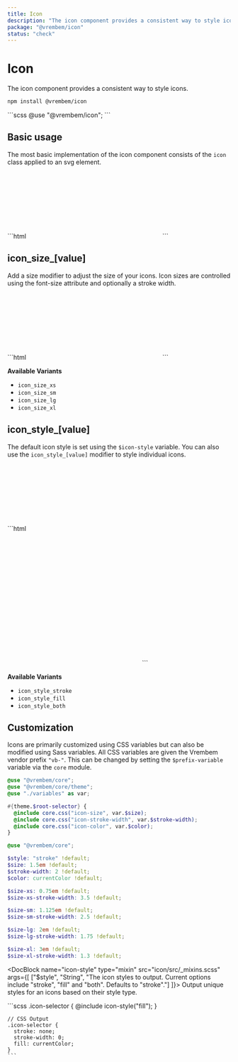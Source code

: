```yaml
---
title: Icon
description: "The icon component provides a consistent way to style icons."
package: "@vrembem/icon"
status: "check"
---
```



# Icon

The icon component provides a consistent way to style icons.

```sh
npm install @vrembem/icon
```

<CodeExample lang="scss">
  ```scss
  @use "@vrembem/icon";
  ```
</CodeExample>

## Basic usage

The most basic implementation of the icon component consists of the `icon` class applied to an svg element.

<CodeExample>
  <div slot="output" class="level level_gap_xl">
    <Icon name="anchor" />
    <Icon name="arrow-left" />
    <Icon name="arrow-right" />
    <Icon name="arrow-up" />
    <Icon name="arrow-down" />
    <Icon name="clipboard" />
    <Icon name="clock" />
    <Icon name="download-cloud" />
  </div>
  ```html
  <svg class="icon" role="img">...</svg>
  ```
</CodeExample>

## icon_size_[value]

Add a size modifier to adjust the size of your icons. Icon sizes are controlled using the font-size attribute and optionally a stroke width.

<CodeExample>
  <div slot="output" class="level level_gap_xl">
    <Icon name="anchor" classes="icon_size_xs" />
    <Icon name="anchor" classes="icon_size_sm" />
    <Icon name="anchor" />
    <Icon name="anchor" classes="icon_size_lg" />
    <Icon name="anchor" classes="icon_size_xl" />
  </div>
  ```html
  <svg class="icon icon_size_sm" role="img">...</svg>
  ```
</CodeExample>

**Available Variants**

- `icon_size_xs`
- `icon_size_sm`
- `icon_size_lg`
- `icon_size_xl`

## icon_style_[value]

The default icon style is set using the `$icon-style` variable. You can also use the `icon_style_[value]` modifier to style individual icons.

<CodeExample>
  <div slot="output" class="level level_gap_xl">
    <Icon name="heart" classes="icon_style_stroke" />
    <Icon name="heart" classes="icon_style_fill" />
    <Icon name="heart" classes="icon_style_both" />
    <Icon name="sun" classes="icon_style_stroke" />
    <Icon name="sun" classes="icon_style_fill" />
    <Icon name="sun" classes="icon_style_both" />
  </div>
  ```html
  <svg class="icon icon_style_stroke" role="img">...</svg>
  <svg class="icon icon_style_fill" role="img">...</svg>
  <svg class="icon icon_style_both" role="img">...</svg>
  ```
</CodeExample>

**Available Variants**

- `icon_style_stroke`
- `icon_style_fill`
- `icon_style_both`

## Customization

Icons are primarily customized using CSS variables but can also be modified using Sass variables. All CSS variables are given the Vrembem vendor prefix `"vb-"`. This can be changed by setting the `$prefix-variable` variable via the `core` module.

<DocBlock name="CSS Variables" src="icon/src/_root.scss">

  ```scss
  @use "@vrembem/core";
  @use "@vrembem/core/theme";
  @use "./variables" as var;

  #{theme.$root-selector} {
    @include core.css("icon-size", var.$size);
    @include core.css("icon-stroke-width", var.$stroke-width);
    @include core.css("icon-color", var.$color);
  }
  ```
</DocBlock>

<DocBlock name="SCSS Variables" src="icon/src/_variables.scss">

  ```scss
  @use "@vrembem/core";

  $style: "stroke" !default;
  $size: 1.5em !default;
  $stroke-width: 2 !default;
  $color: currentColor !default;

  $size-xs: 0.75em !default;
  $size-xs-stroke-width: 3.5 !default;

  $size-sm: 1.125em !default;
  $size-sm-stroke-width: 2.5 !default;

  $size-lg: 2em !default;
  $size-lg-stroke-width: 1.75 !default;

  $size-xl: 3em !default;
  $size-xl-stroke-width: 1.3 !default;
  ```
</DocBlock>

<DocBlock name="icon-style" type="mixin" src="icon/src/_mixins.scss" args={[
  ["$style", "String", "The icon styles to output. Current options include \"stroke\", \"fill\" and \"both\". Defaults to \"stroke\"."]
]}>
  Output unique styles for an icons based on their style type.

  <div slot="example">
    ```scss
    .icon-selector {
      @include icon-style("fill");
    }

    // CSS Output
    .icon-selector {
      stroke: none;
      stroke-width: 0;
      fill: currentColor;
    }
    ```
  </div>
</DocBlock>
